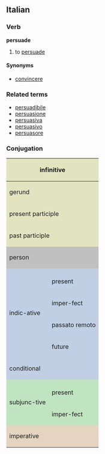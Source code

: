 ==Italian==
===Verb===
'''persuade'''

# to [[persuade]]

====Synonyms====
*[[convincere]]

===Related terms===
*[[persuadibile]]
*[[persuasione]]
*[[persuasiva]]
*[[persuasivo]]
*[[persuasore]]

===Conjugation===

<center>
{| style="background:#F0F0F0"

|-
! colspan="3" style="background:#e2e4c0" | infinitive
| colspan="5" | persuadere

|-
! colspan="3" style="background:#e2e4c0" | gerund
| colspan="5" | persuadendo

|-
! colspan="3" style="background:#e2e4c0" | present participle
| colspan="5" | [[persuadente]]

|-
! colspan="3" style="background:#e2e4c0" | past participle
| colspan="5" | [[persuaso]]

|-
! colspan="2" rowspan="2" style="background:#C0C0C0" | person
! colspan="3" style="background:#C0C0C0" | singular
! colspan="3" style="background:#C0C0C0" | plural

|-
! style="background:#C0C0C0;width:12.5%" | first
! style="background:#C0C0C0;width:12.5%" | second
! style="background:#C0C0C0;width:12.5%" | third
! style="background:#C0C0C0;width:12.5%" | first
! style="background:#C0C0C0;width:12.5%" | second
! style="background:#C0C0C0;width:12.5%" | third

|-
! rowspan="5" style="background:#c0cfe4" | indic-ative

! style="background:#c0cfe4" colspan="1" | 
! style="background:#c0cfe4" | io
! style="background:#c0cfe4" | tu
! style="background:#c0cfe4" | lui/lei
! style="background:#c0cfe4" | noi
! style="background:#c0cfe4" | voi
! style="background:#c0cfe4" | loro

|-
! style="height:3em;background:#c0cfe4" | present
| persuado
| persuadi
| persuade
| persuadiamo
| persuadete
| persuadono

|-
! style="height:3em;background:#c0cfe4" | imper-fect
| persuadevo
| persuadevi
| persuadeva
| persua-devamo
| persuadevate
| persua-devano

|-
! style="height:3em;background:#c0cfe4" | passato remoto
| persuasi
| persuadesti
| persuase
| persua-demmo
| persuadeste
| persuasero

|-
! style="height:3em;background:#c0cfe4" | future
| persuaderò
| persuaderai
| persuaderà
| persua-deremo
| persuaderete
| persuade-ranno

|-
! colspan="2" style="height:3em;background:#c0cfe4" | conditional
| persuaderei
| persuade-resti
| persuade-rebbe
| persuade-remmo
| persuadereste
| persuade-rebbero

|-
! rowspan="3" style="background:#c0e4c0" | subjunc-tive
! style="background:#c0e4c0" | 
! style="background:#c0e4c0" | che io
! style="background:#c0e4c0" | che tu
! style="background:#c0e4c0" | che lui/che lei
! style="background:#c0e4c0" | che noi
! style="background:#c0e4c0" | che voi
! style="background:#c0e4c0" | che loro

|-
! style="height:3em;background:#c0e4c0" | present
| persuada
| persuada
| persuada
| persuadiamo
| persuadiate
| persuadano

|-
! style="height:3em;background:#c0e4c0" rowspan="1" | imper-fect
| persuadessi
| persuadessi
| persuadesse
| persua-dessimo
| persuadeste
| persua-dessero

|-
! colspan="2" rowspan="2" style="height:3em;background:#e4d4c0" | imperative
! style="background:#e4d4c0" | -
! style="background:#e4d4c0" | tu
! style="background:#e4d4c0" | lui/lei
! style="background:#e4d4c0" | noi
! style="background:#e4d4c0" | voi
! style="background:#e4d4c0" | loro

|-
|
| persuadi
| persuada
| persuadiamo
| persuadete
| persuadano

|}
</center>
